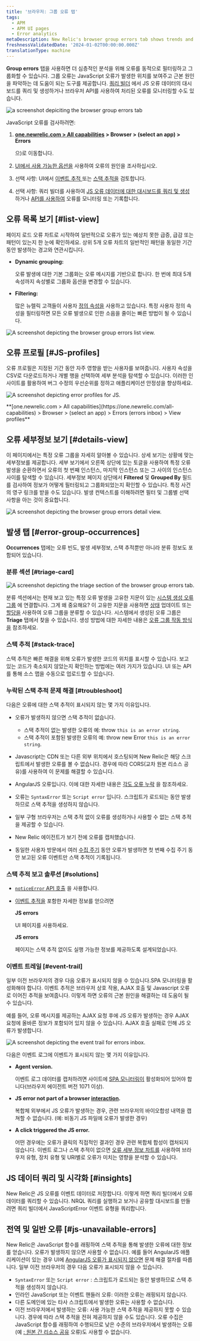```yaml
---
title: '브라우저: 그룹 오류 탭'
tags:
  - APM
  - APM UI pages
  - Error analytics
metaDescription: New Relic's browser group errors tab shows trends and anomalies that help you compare and troubleshoot error events.
freshnessValidatedDate: '2024-01-02T00:00:00.000Z'
translationType: machine
---
```









<DNT>**Group errors**</DNT> 탭을 사용하면 더 심층적인 분석을 위해 오류를 동적으로 필터링하고 그룹화할 수 있습니다. 그룹 오류는 JavaScript 오류가 발생한 위치를 보여주고 근본 원인을 파악하는 데 도움이 되는 도구를 제공합니다. [쿼리 빌더](/docs/query-your-data/explore-query-data/query-builder/introduction-query-builder) 에서 JS 오류 데이터의 대시보드를 쿼리 및 생성하거나 브라우저 API를 사용하여 처리된 오류를 모니터링할 수도 있습니다.

<img
  title="browser group errors tab "
  alt="a screenshot depiciting the browser group errors tab"
  src={errorsinboxBrowserGroupErrorsTab}
/>

JavaScript 오류를 검사하려면:

1. <DNT>**[one.newrelic.com > All capabilities](https://one.newrelic.com/all-capabilities) > Browser > (select an app) > Errors**</DNT>

   으)로 이동합니다.

2. [UI에서 사용 가능한 옵션을](#ui-features) 사용하여 오류의 원인을 조사하십시오.

3. 선택 사항: UI에서 [이벤트 추적 ](#event-trail)또는 [스택 추적을](#stack-trace) 검토합니다.

4. 선택 사항: 쿼리 빌더를 사용하여 [JS 오류 데이터에 대한 대시보드를 쿼리 및 생성](#insights) 하거나 [API를 사용하여](#api-logs) 오류를 모니터링 또는 기록합니다.

## 오류 목록 보기 [#list-view]

페이지 로드 오류 차트로 시작하여 일반적으로 오류가 있는 예상치 못한 급증, 급감 또는 패턴이 있는지 한 눈에 확인하세요. 상위 5개 오류 차트의 일반적인 패턴을 동일한 기간 동안 발생하는 경고와 연관시킵니다.

* <DNT>**Dynamic grouping:**</DNT>

  오류 발생에 대한 기본 그룹화는 오류 메시지를 기반으로 합니다. 한 번에 최대 5개 속성까지 속성별로 그룹화 옵션을 변경할 수 있습니다.

* <DNT>**Filtering:**</DNT>

  많은 뉴렐릭 고객들이 사용자 [정의 속성을](/docs/data-apis/custom-data/custom-events/collect-custom-attributes/#enabling-custom) 사용하고 있습니다. 특정 사용자 정의 속성을 필터링하면 모든 오류 발생으로 인한 소음을 줄이는 빠른 방법이 될 수 있습니다.

<img
  title="browser group errors list view"
  alt="A screenshot depicting the browser group errors list view. "
  src={errorsinboxBrowserErrorsListView}
/>

## 오류 프로필 [#JS-profiles]

오류 프로필은 지정된 기간 동안 자주 영향을 받는 사용자를 보여줍니다. 사용자 속성을 CSV로 다운로드하거나 개별 행을 선택하여 세부 분석을 탐색할 수 있습니다. 이러한 인사이트를 활용하여 버그 수정의 우선순위를 정하고 애플리케이션 안정성을 향상하세요.

<img
  title="JS error profiles"
  alt="A screenshot depicting error profiles for JS."
  src={errorsinboxBrowserErrorProfiles}
/>

<figcaption>
  <DNT>
    **[one.newrelic.com > All capabilities](https://one.newrelic.com/all-capabilities) > Browser > (select an app) > Errors (errors inbox) > View profiles**
  </DNT>
</figcaption>

## 오류 세부정보 보기 [#details-view]

이 페이지에서는 특정 오류 그룹을 자세히 알아볼 수 있습니다. 상세 보기는 상황에 맞는 세부정보를 제공합니다. 세부 보기에서 오른쪽 상단에 있는 토글을 사용하여 특정 오류 발생을 순환하면서 오류의 첫 번째 인스턴스, 마지막 인스턴스 또는 그 사이의 인스턴스 사이를 탐색할 수 있습니다. 세부정보 페이지 상단에서 <DNT>**Filtered**</DNT> 및 <DNT>**Grouped By**</DNT> 필드를 검사하여 정보가 어떻게 필터링되고 그룹화되었는지 확인할 수 있습니다. 특정 사건의 영구 링크를 받을 수도 있습니다. 발생 컨텍스트를 이해하려면 필터 및 그룹별 선택 사항을 아는 것이 중요합니다.

<img
  title="browser errors details view"
  alt="A screenshot depicting the browser group errors detail view. "
  src={errorsinboxBrowserErrorsDetailsView}
/>

## 발생 탭 [#error-group-occurrences]

<DNT>**Occurrences**</DNT> 탭에는 오류 빈도, 발생 세부정보, 스택 추적뿐만 아니라 분류 정보도 포함되어 있습니다.

### 분류 섹션 [#triage-card]

<img
  title="errors inbox triage"
  alt="A screenshot depicting the triage section of the browser group errors tab."
  src={errorsinboxErrorsInboxTriageSection}
/>

분류 섹션에서는 현재 보고 있는 특정 오류 발생을 고유한 지문이 있는 [시스템 생성 오류 그룹](/docs/errors-inbox/errors-inbox/#groups) 에 연결합니다. 그게 왜 중요해요? 이 고유한 지문을 사용하면 [상태](/docs/errors-inbox/errors-inbox/#status) 업데이트 또는 [할당을](/docs/errors-inbox/errors-inbox/#assign) 사용하여 오류 그룹을 분류할 수 있습니다. 시스템에서 생성된 오류 그룹은 <DNT>**Triage**</DNT> 탭에서 찾을 수 있습니다. 생성 방법에 대한 자세한 내용은 [오류 그룹 작동 방식을](/docs/errors-inbox/errors-inbox/#how-groups-work) 참조하세요.

### 스택 추적 [#stack-trace]

스택 추적은 빠른 해결을 위해 오류가 발생한 코드의 위치를 표시할 수 있습니다. 보고 있는 코드가 축소되지 않았는지 확인하는 방법에는 여러 가지가 있습니다. UI 또는 API를 통해 소스 맵을 수동으로 업로드할 수 있습니다.

### 누락된 스택 추적 문제 해결 [#troubleshoot]

다음은 오류에 대한 스택 추적이 표시되지 않는 몇 가지 이유입니다.

* 오류가 발생하지 않으면 스택 추적이 없습니다.

  * 스택 추적이 없는 발생한 오류의 예: throw `this is an error string`.
  * 스택 추적이 포함된 발생한 오류의 예: throw new Error `this is an error string`.

* Javascript는 CDN 또는 다른 외부 위치에서 호스팅되며 New Relic은 해당 스크립트에서 발생한 오류를 볼 수 없습니다. 경우에 따라 CORS(교차 원본 리소스 공유)를 사용하여 이 문제를 해결할 수 있습니다.

* AngularJS 오류입니다. 이에 대한 자세한 내용은 [각도 오류 누락](/docs/browser/new-relic-browser/troubleshooting/angularjs-errors-do-not-appear) 을 참조하세요.

* 오류는 `SyntaxError` 또는 `Script error` 입니다. 스크립트가 로드되는 동안 발생하므로 스택 추적을 생성하지 않습니다.

* 일부 구형 브라우저는 스택 추적 없이 오류를 생성하거나 사용할 수 없는 스택 추적을 제공할 수 있습니다.

* New Relic 에이전트가 보기 전에 오류를 캡처했습니다.

* 동일한 사용자 방문에서 여러 [수집 주기](http://%5Bcycle%5D(docs.newrelic.com/docs/using-new-relic/welcome-new-relic/get-started/glossary#harvest-cycle)) 동안 오류가 발생하면 첫 번째 수집 주기 동안 보고된 오류 이벤트만 스택 추적이 기록됩니다.

### 스택 추적 보고 솔루션 [#solutions]

* [`noticeError` API 호출](/docs/browser/new-relic-browser/browser-agent-spa-api/notice-error) 을 사용합니다.

* [이벤트 추적을](#event-trail) 포함한 자세한 정보를 얻으려면

  <DNT>**JS errors**</DNT>

  UI 페이지를 사용하세요.

  <DNT>**JS errors**</DNT>

  페이지는 스택 추적 없이도 실행 가능한 정보를 제공하도록 설계되었습니다.

### 이벤트 트레일 [#event-trail]

일부 이전 브라우저의 경우 다음 오류가 표시되지 않을 수 있습니다.SPA 모니터링을 활성화해야 합니다. 이벤트 추적은 브라우저 상호 작용, AJAX 호출 및 Javascript 오류로 이어진 추적을 보여줍니다. 이렇게 하면 오류의 근본 원인을 해결하는 데 도움이 될 수 있습니다.

예를 들어, 오류 메시지를 제공하는 AJAX 요청 후에 JS 오류가 발생하는 경우 AJAX 요청에 올바른 정보가 포함되어 있지 않을 수 있습니다. AJAX 호출 실패로 인해 JS 오류가 발생합니다.

<img
  title="event trail errors inbox"
  alt="A screenshot depicting the event trail for errors inbox. "
  src={errorsinboxEventTrailforErrorsInbox}
/>

다음은 이벤트 로그에 이벤트가 표시되지 않는 몇 가지 이유입니다.

* <DNT>**Agent version.**</DNT>

  이벤트 로그 데이터를 캡처하려면 사이트에 [SPA 모니터링이](/docs/browser/single-page-app-monitoring/get-started/install-single-page-app-monitoring-new-relic-browser) 활성화되어 있어야 합니다(브라우저 에이전트 버전 1071 이상).

* <DNT>**JS error not part of a browser [interaction](/docs/using-new-relic/welcome-new-relic/getting-started/glossary#interaction).**</DNT>

  복합체 외부에서 JS 오류가 발생하는 경우, 관련 브라우저의 바이오합성 내역을 캡쳐할 수 없습니다. (예: 비동기 JS 파일에 오류가 발생한 경우)

* <DNT>**A click triggered the JS error.**</DNT>

  어떤 경우에는 오류가 클릭의 직접적인 결과인 경우 관련 복합체 합성이 캡처되지 않습니다. 이벤트 로그나 스택 추적이 없으면 [오류 세부 정보 차트를](#error-details) 사용하여 브라우저 유형, 장치 유형 및 URI별로 오류가 미치는 영향을 분석할 수 있습니다.

## JS 데이터 쿼리 및 시각화 [#insights]

New Relic은 JS 오류를 이벤트 데이터로 저장합니다. 이렇게 하면 쿼리 빌더에서 오류 데이터를 쿼리할 수 있습니다. NRQL 쿼리를 실행하고 보거나 공유할 대시보드를 만들려면 쿼리 빌더에서 JavaScriptError 이벤트 유형을 쿼리합니다.

## 전역 및 일반 오류 [#js-unavailable-errors]

New Relic은 JavaScript 함수를 래핑하여 스택 추적을 통해 발생한 오류에 대한 정보를 얻습니다. 오류가 발생하지 않으면 사용할 수 없습니다. 예를 들어 AngularJS 애플리케이션이 있는 경우 UI에 [AngularJS 오류가 표시되지 않으면](/docs/browser/new-relic-browser/troubleshooting/angularjs-errors-do-not-appear) 문제 해결 절차를 따릅니다. 일부 이전 브라우저의 경우 다음 오류가 표시되지 않을 수 있습니다.

* `SyntaxError` 또는 `Script error` : 스크립트가 로드되는 동안 발생하므로 스택 추적을 생성하지 않습니다.
* 인라인 JavaScript 또는 이벤트 핸들러 오류: 이러한 오류는 래핑되지 않습니다.
* 다른 도메인에 있는 타사 스크립트에서 발생한 오류는 사용할 수 없습니다.
* 이전 브라우저에서 발생하는 오류: 사용 가능한 스택 추적을 제공하지 못할 수 있습니다. 경우에 따라 스택 추적을 전혀 제공하지 않을 수도 있습니다. 오류 수집은 JavaScript 함수를 래핑하여 수행되므로 낮은 수준의 브라우저에서 발생하는 오류(예 [: 원본 간 리소스 공유](http://en.wikipedia.org/wiki/Cross-origin_resource_sharing) 오류)도 사용할 수 없습니다.